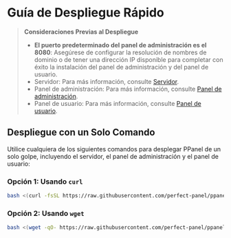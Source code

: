 # Guía de Despliegue Rápido

> **Consideraciones Previas al Despliegue**
>
> - **El puerto predeterminado del panel de administración es el 8080**: Asegúrese de configurar la resolución de nombres de dominio o de tener una dirección IP disponible para completar con éxito la instalación del panel de administración y del panel de usuario.
> - Servidor: Para más información, consulte [Servidor](/es-MX/docs/server/config).
> - Panel de administración: Para más información, consulte [Panel de administración](/es-MX/docs/admin/config).
> - Panel de usuario: Para más información, consulte [Panel de usuario](/es-MX/docs/user/config).

## Despliegue con un Solo Comando

Utilice cualquiera de los siguientes comandos para desplegar PPanel de un solo golpe, incluyendo el servidor, el panel de administración y el panel de usuario:

### Opción 1: Usando `curl`

```bash
bash <(curl -fsSL https://raw.githubusercontent.com/perfect-panel/ppanel-script/refs/heads/main/install.sh)
```

### Opción 2: Usando `wget`

```bash
bash <(wget -qO- https://raw.githubusercontent.com/perfect-panel/ppanel-script/refs/heads/main/install.sh)
```


<Giscus />
